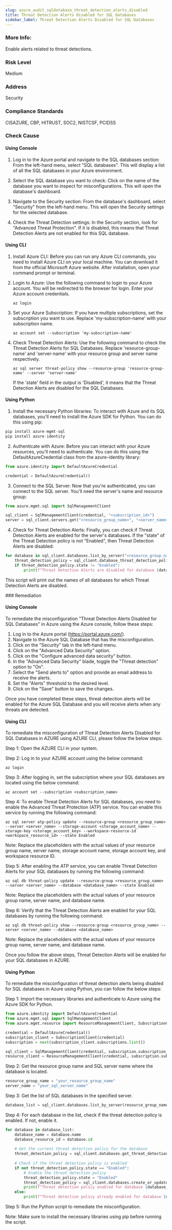 ```yaml
---
slug: azure_audit_sqldatabase_threat_detection_alerts_disabled
title: Threat Detection Alerts Disabled for SQL Databases
sidebar_label: Threat Detection Alerts Disabled for SQL Databases
---
```


### More Info:

Enable alerts related to threat detections.

### Risk Level

Medium

### Address

Security

### Compliance Standards

CISAZURE, CBP, HITRUST, SOC2, NISTCSF, PCIDSS


<Tabs><Tab title='Cause'>
### Check Cause

#### Using Console

1. Log in to the Azure portal and navigate to the SQL databases section: From the left-hand menu, select "SQL databases". This will display a list of all the SQL databases in your Azure environment.

2. Select the SQL database you want to check: Click on the name of the database you want to inspect for misconfigurations. This will open the database's dashboard.

3. Navigate to the Security section: From the database's dashboard, select "Security" from the left-hand menu. This will open the Security settings for the selected database.

4. Check the Threat Detection settings: In the Security section, look for "Advanced Threat Protection". If it is disabled, this means that Threat Detection Alerts are not enabled for this SQL database.

#### Using CLI

1. Install Azure CLI: Before you can run any Azure CLI commands, you need to install Azure CLI on your local machine. You can download it from the official Microsoft Azure website. After installation, open your command prompt or terminal.

2. Login to Azure: Use the following command to login to your Azure account. You will be redirected to the browser for login. Enter your Azure account credentials.
   ```
   az login
   ```
3. Set your Azure Subscription: If you have multiple subscriptions, set the subscription you want to use. Replace 'my-subscription-name' with your subscription name.
   ```
   az account set --subscription 'my-subscription-name'
   ```
4. Check Threat Detection Alerts: Use the following command to check the Threat Detection Alerts for SQL Databases. Replace 'resource-group-name' and 'server-name' with your resource group and server name respectively.
   ```
   az sql server threat-policy show --resource-group 'resource-group-name' --server 'server-name'
   ```
   If the 'state' field in the output is 'Disabled', it means that the Threat Detection Alerts are disabled for the SQL Databases.

#### Using Python

1. Install the necessary Python libraries: To interact with Azure and its SQL databases, you'll need to install the Azure SDK for Python. You can do this using pip:

```python
pip install azure-mgmt-sql
pip install azure-identity
```

2. Authenticate with Azure: Before you can interact with your Azure resources, you'll need to authenticate. You can do this using the DefaultAzureCredential class from the azure-identity library:

```python
from azure.identity import DefaultAzureCredential

credential = DefaultAzureCredential()
```

3. Connect to the SQL Server: Now that you're authenticated, you can connect to the SQL server. You'll need the server's name and resource group:

```python
from azure.mgmt.sql import SqlManagementClient

sql_client = SqlManagementClient(credential, "<subscription_id>")
server = sql_client.servers.get("<resource_group_name>", "<server_name>")
```

4. Check for Threat Detection Alerts: Finally, you can check if Threat Detection Alerts are enabled for the server's databases. If the "state" of the Threat Detection policy is not "Enabled", then Threat Detection Alerts are disabled:

```python
for database in sql_client.databases.list_by_server("<resource_group_name>", "<server_name>"):
    threat_detection_policy = sql_client.database_threat_detection_policies.get("<resource_group_name>", "<server_name>", database.name)
    if threat_detection_policy.state != "Enabled":
        print(f"Threat Detection Alerts are disabled for database {database.name}")
```

This script will print out the names of all databases for which Threat Detection Alerts are disabled.

</Tab>


<Tab title='Remediation'>
### Remediation

#### Using Console

To remediate the misconfiguration "Threat Detection Alerts Disabled for SQL Databases" in Azure using the Azure console, follow these steps:

1. Log in to the Azure portal (https://portal.azure.com/).
2. Navigate to the Azure SQL Database that has the misconfiguration.
3. Click on the "Security" tab in the left-hand menu.
4. Click on the "Advanced Data Security" option.
5. Click on the "Configure advanced data security" button.
6. In the "Advanced Data Security" blade, toggle the "Threat detection" option to "On".
7. Select the "Send alerts to" option and provide an email address to receive the alerts.
8. Set the "Alerts" threshold to the desired level.
9. Click on the "Save" button to save the changes.

Once you have completed these steps, threat detection alerts will be enabled for the Azure SQL Database and you will receive alerts when any threats are detected.

#### Using CLI

To remediate the misconfiguration of Threat Detection Alerts Disabled for SQL Databases in AZURE using AZURE CLI, please follow the below steps:

Step 1: Open the AZURE CLI in your system.

Step 2: Log in to your AZURE account using the below command:

```
az login
```

Step 3: After logging in, set the subscription where your SQL databases are located using the below command:

```
az account set --subscription <subscription_name>
```

Step 4: To enable Threat Detection Alerts for SQL databases, you need to enable the Advanced Threat Protection (ATP) service. You can enable this service by running the following command:

```
az sql server atp-policy update --resource-group <resource_group_name> --server <server_name> --storage-account <storage_account_name> --storage-key <storage_account_key> --workspace-resource-id <workspace_resource_id> --state Enabled
```

Note: Replace the placeholders with the actual values of your resource group name, server name, storage account name, storage account key, and workspace resource ID.

Step 5: After enabling the ATP service, you can enable Threat Detection Alerts for your SQL databases by running the following command:

```
az sql db threat-policy update --resource-group <resource_group_name> --server <server_name> --database <database_name> --state Enabled
```

Note: Replace the placeholders with the actual values of your resource group name, server name, and database name.

Step 6: Verify that the Threat Detection Alerts are enabled for your SQL databases by running the following command:

```
az sql db threat-policy show --resource-group <resource_group_name> --server <server_name> --database <database_name>
```

Note: Replace the placeholders with the actual values of your resource group name, server name, and database name.

Once you follow the above steps, Threat Detection Alerts will be enabled for your SQL databases in AZURE.

#### Using Python

To remediate the misconfiguration of threat detection alerts being disabled for SQL databases in Azure using Python, you can follow the below steps:

Step 1: Import the necessary libraries and authenticate to Azure using the Azure SDK for Python.

```python
from azure.identity import DefaultAzureCredential
from azure.mgmt.sql import SqlManagementClient
from azure.mgmt.resource import ResourceManagementClient, SubscriptionClient

credential = DefaultAzureCredential()
subscription_client = SubscriptionClient(credential)
subscription = next(subscription_client.subscriptions.list())

sql_client = SqlManagementClient(credential, subscription.subscription_id)
resource_client = ResourceManagementClient(credential, subscription.subscription_id)
```

Step 2: Get the resource group name and SQL server name where the database is located.

```python
resource_group_name = "your_resource_group_name"
server_name = "your_sql_server_name"
```

Step 3: Get the list of SQL databases in the specified server.

```python
database_list = sql_client.databases.list_by_server(resource_group_name, server_name)
```

Step 4: For each database in the list, check if the threat detection policy is enabled. If not, enable it.

```python
for database in database_list:
    database_name = database.name
    database_resource_id = database.id
    
    # Get the current threat detection policy for the database
    threat_detection_policy = sql_client.databases.get_threat_detection_policy(resource_group_name, server_name, database_name)
    
    # Check if the threat detection policy is enabled
    if not threat_detection_policy.state == "Enabled":
        # Enable the threat detection policy
        threat_detection_policy.state = "Enabled"
        threat_detection_policy = sql_client.databases.create_or_update_threat_detection_policy(resource_group_name, server_name, database_name, threat_detection_policy)
        print(f"Threat detection policy enabled for database {database_name}")
    else:
        print(f"Threat detection policy already enabled for database {database_name}")
```

Step 5: Run the Python script to remediate the misconfiguration.

Note: Make sure to install the necessary libraries using pip before running the script.




</Tab>
</Tabs>